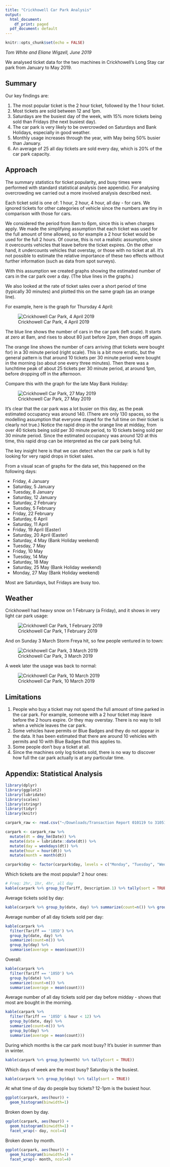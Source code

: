 ```yaml
---
title: "Crickhowell Car Park Analysis"
output:
  html_document:
    df_print: paged
  pdf_document: default
---
```


```r
knitr::opts_chunk$set(echo = FALSE)
```

_Tom White and Eliane Wigzell, June 2019_

We analysed ticket data for the two machines in Crickhowell's Long Stay car park from January to May 2019.

## Summary

Our key findings are:

1. The most popular ticket is the 2 hour ticket, followed by the 1 hour ticket.
2. Most tickets are sold between 12 and 1pm.
3. Saturdays are the busiest day of the week, with 15% more tickets being sold than Fridays (the next busiest day).
4. The car park is very likely to be overcrowded on Saturdays and Bank Holidays, especially in good weather.
5. Monthly usage increases through the year, with May being 50% busier than January.
6. An average of 25 all day tickets are sold every day, which is 20% of the car park capacity.

## Approach

The summary statistics for ticket popularity, and busy times were performed with standard statistical analysis (see appendix). For analysing overcrowding we carried out a more involved analysis described next.

Each ticket sold is one of: 1 hour, 2 hour, 4 hour, all day - for cars. We ignored tickets for other categories of vehicle since the numbers are tiny in comparison with those for cars.

We considered the period from 8am to 6pm, since this is when charges apply. We made the simplifying assumption that each ticket was used for the full amount of time allowed, so for example a 2 hour ticket would be used for the full 2 hours. Of course, this is not a realistic assumption, since it overcounts vehicles that leave before the ticket expires. On the other hand, it undercounts vehicles that overstay, or those with no ticket at all. It's not possible to estimate the relative importance of these two effects without further information (such as data from spot surveys).

With this assumption we created graphs showing the estimated number of cars in the car park over a day. (The blue lines in the graphs.) 

We also looked at the rate of ticket sales over a short period of time (typically 30 minutes) and plotted this on the same graph (as an orange line).

For example, here is the graph for Thursday 4 April:

![Crickhowell Car Park, 4 April 2019](out/2019/04/04/plot_large.png)

The blue line shows the number of cars in the car park (left scale). It starts at zero at 8am, and rises to about 80 just before 2pm, then drops off again.

The orange line shows the number of cars arriving (that tickets were bought for) in a 30 minute period (right scale). This is a bit more erratic, but the general pattern is that around 10 tickets per 30 minute period were bought in the morning (so about one every three minutes). Then there was a lunchtime peak of about 25 tickets per 30 minute period, at around 1pm, before dropping off in the afternoon.

Compare this with the graph for the late May Bank Holiday:

![Crickhowell Car Park, 27 May 2019](out/2019/05/27/plot_large.png)

It's clear that the car park was a lot busier on this day, as the peak estimated occupancy was around 140. (There are only 130 spaces, so the modelling assumption that everyone stayed for the full time on their ticket is clearly not true.) Notice the rapid drop in the orange line at midday, from over 40 tickets being sold per 30 minute period, to 10 tickets being sold per 30 minute period. Since the estimated occupancy was around 120 at this time, this rapid drop can be interpreted as the car park being full.

The key insight here is that we can detect when the car park is full by looking for very rapid drops in ticket sales.

From a visual scan of graphs for the data set, this happened on the following days:

* Friday, 4 January
* Saturday, 5 January
* Tuesday, 8 January
* Saturday, 12 January
* Saturday, 2 February
* Tuesday, 5 February
* Friday, 22 February
* Saturday, 6 April
* Saturday, 11 April
* Friday, 19 April (Easter)
* Saturday, 20 April (Easter)
* Saturday, 4 May (Bank Holiday weekend)
* Tuesday, 7 May
* Friday, 10 May
* Tuesday, 14 May
* Saturday, 18 May
* Saturday, 25 May (Bank Holiday weekend)
* Monday, 27 May (Bank Holiday weekend)

Most are Saturdays, but Fridays are busy too.

## Weather

Crickhowell had heavy snow on 1 February (a Friday), and it shows in very light car park usage:

![Crickhowell Car Park, 1 February 2019](out/2019/02/01/plot_large.png)

And on Sunday 3 March Storm Freya hit, so few people ventured in to town:

![Crickhowell Car Park, 3 March 2019](out/2019/03/03/plot_large.png)

A week later the usage was back to normal:

![Crickhowell Car Park, 10 March 2019](out/2019/03/10/plot_large.png)

## Limitations

1. People who buy a ticket may not spend the full amount of time parked in the car park. For example, someone with a 2 hour ticket may leave before the 2 hours expire. Or they may overstay. There is no way to tell when a vehicle leaves the car park.
2. Some vehicles have permits or Blue Badges and they do not appear in the data. It has been estimated that there are around 10 vehicles with permits and 10 with Blue Badges that this applies to.
3. Some people don't buy a ticket at all.
4. Since the machines only log tickets sold, there is no way to discover how full the car park actually is at any particular time. 

## Appendix: Statistical Analysis

```r

library(dplyr)
library(ggplot2)
library(lubridate)
library(scales)
library(stringr)
library(tidyr)
library(knitr)

carpark_raw <- read.csv("~/Downloads/Transaction Report 010119 to 310519.csv", header=TRUE, stringsAsFactors = FALSE, strip.white=TRUE)

carpark <- carpark_raw %>%
  mutate(dt = dmy_hm(Date)) %>%
  mutate(date = lubridate::date(dt)) %>%
  mutate(day = weekdays(dt)) %>%
  mutate(hour = hour(dt)) %>%
  mutate(month = month(dt))

carpark$day <- factor(carpark$day, levels = c("Monday", "Tuesday", "Wednesday", "Thursday", "Friday", "Saturday", "Sunday"))
```

Which tickets are the most popular? 2 hour ones:

```r
# Freq: 2hr, 1hr, 4hr, all day
kable(carpark %>% group_by(Tariff, Description.1) %>% tally(sort = TRUE))
```

Average tickets sold by day:

```r
kable(carpark %>% group_by(date, day) %>% summarize(count=n()) %>% group_by(day) %>% summarise(average = mean(count)))
```

Average number of all day tickets sold per day:

```r
kable(carpark %>%
  filter(Tariff == '105D') %>%
  group_by(date, day) %>%
  summarize(count=n()) %>%
  group_by(day) %>%
  summarise(average = mean(count)))
```

Overall:

```r
kable(carpark %>%
  filter(Tariff == '105D') %>%
  group_by(date) %>%
  summarize(count=n()) %>%
  summarise(average = mean(count)))
```

Average number of all day tickets sold per day before midday - shows that most are bought in the morning.

```r
kable(carpark %>%
  filter(Tariff == '105D' & hour < 12) %>%
  group_by(date, day) %>%
  summarize(count=n()) %>%
  group_by(day) %>%
  summarise(average = mean(count)))
```

During which months is the car park most busy? It's busier in summer than in winter.

```r
kable(carpark %>% group_by(month) %>% tally(sort = TRUE))
```

Which days of week are the most busy? Saturday is the busiest.

```r
kable(carpark %>% group_by(day) %>% tally(sort = TRUE))
```

At what time of day do people buy tickets? 12-1pm is the busiest hour.

```r
ggplot(carpark, aes(hour)) +
  geom_histogram(binwidth=1)
```

Broken down by day.

```r
ggplot(carpark, aes(hour)) +
  geom_histogram(binwidth=1) +
  facet_wrap(~ day, ncol=4)
```
  
Broken down by month.
  
```r
ggplot(carpark, aes(hour)) +
  geom_histogram(binwidth=1) +
  facet_wrap(~ month, ncol=4)
```

